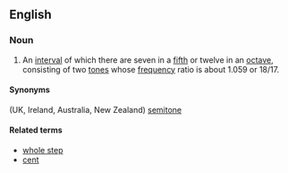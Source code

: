 ==English==

===Noun===
{{en-noun|head=[[half]] [[step]]}}

# {{label|en|music|US}} An [[interval]] of which there are seven in a [[fifth]] or twelve in an [[octave]], consisting of two [[tone]]s whose [[frequency]] ratio is about 1.059 or 18/17.

====Synonyms====
(UK, Ireland, Australia, New Zealand) [[semitone]]

====Related terms====
* [[whole step]]
* [[cent]]